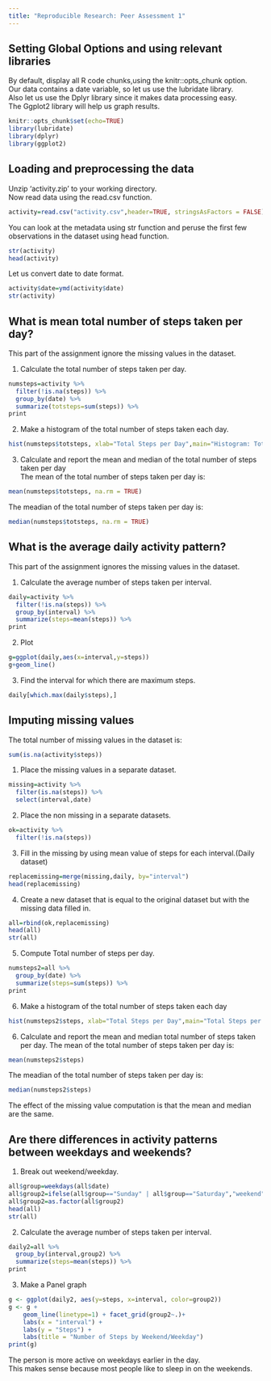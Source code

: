 ```yaml
---
title: "Reproducible Research: Peer Assessment 1"
---
```

## Setting Global Options and using relevant libraries
By default, display all R code chunks,using the knitr::opts_chunk option.  
Our data contains a date variable, so let us use the lubridate library.  
Also let us use the Dplyr library since it makes data processing easy.  
The Ggplot2 library will help us graph results.  
```r
knitr::opts_chunk$set(echo=TRUE)
library(lubridate)
library(dplyr)
library(ggplot2)
```

## Loading and preprocessing the data
Unzip 'activity.zip' to your working directory.  
Now read data using the read.csv function.
```r
activity=read.csv("activity.csv",header=TRUE, stringsAsFactors = FALSE)
```
You can look at the metadata using str function and peruse the first few observations in the dataset using head function.
```r
str(activity)
head(activity)
```

Let us convert date to date format.
```r
activity$date=ymd(activity$date)
str(activity)
```

## What is mean total number of steps taken per day?

This part of the assignment ignore the missing values in the dataset.

1. Calculate the total number of steps taken per day.  
```r
numsteps=activity %>%
  filter(!is.na(steps)) %>%
  group_by(date) %>%
  summarize(totsteps=sum(steps)) %>%
print
```

2. Make a histogram of the total number of steps taken each day. 
```r
hist(numsteps$totsteps, xlab="Total Steps per Day",main="Histogram: Total Steps per Day", breaks=20)
```

3. Calculate and report the mean and median of the total number of steps taken per day  
The mean of the total number of steps taken per day is:  
```r
mean(numsteps$totsteps, na.rm = TRUE)
```
The meadian of the total number of steps taken per day is:
```r
median(numsteps$totsteps, na.rm = TRUE)
```
## What is the average daily activity pattern?

This part of the assignment ignores the missing values in the dataset.  

1. Calculate the average number of steps taken per interval. 
```r
daily=activity %>%
  filter(!is.na(steps)) %>%
  group_by(interval) %>%
  summarize(steps=mean(steps)) %>%
print
```
2.  Plot

```r
g=ggplot(daily,aes(x=interval,y=steps))
g+geom_line()
```

3.  Find the interval for which there are maximum steps.  
```r
daily[which.max(daily$steps),]
```

## Imputing missing values


The total number of missing values in the dataset is:  
```r
sum(is.na(activity$steps))
```

1.  Place the missing values in a separate dataset.  
```r
missing=activity %>%
  filter(is.na(steps)) %>%
  select(interval,date)
```
2.  Place the non missing in a separate datasets.  
```r
ok=activity %>%
  filter(!is.na(steps))
```
3.  Fill in the missing by using mean value of steps for each interval.(Daily dataset)
```r
replacemissing=merge(missing,daily, by="interval")
head(replacemissing)
```

4.  Create a new dataset that is equal to the original dataset but with the missing data filled in.  
```r
all=rbind(ok,replacemissing)
head(all)
str(all)
```
5.  Compute Total number of steps per day.  
```r
numsteps2=all %>%
  group_by(date) %>%
  summarize(steps=sum(steps)) %>%
print
```

6.  Make a histogram of the total number of steps taken each day 
```r
hist(numsteps2$steps, xlab="Total Steps per Day",main="Total Steps per Day with imputation of missing data", breaks=20)
```


6.  Calculate and report the mean and median total number of steps taken per day. 
The mean of the total number of steps taken per day is:  
```r
mean(numsteps2$steps)
```
The meadian of the total number of steps taken per day is:
```r
median(numsteps2$steps)
```
The effect of the missing value computation is that the mean and median are the same.  

## Are there differences in activity patterns between weekdays and weekends?
1. Break out weekend/weekday.  
```r
all$group=weekdays(all$date)
all$group2=ifelse(all$group=="Sunday" | all$group=="Saturday","weekend","weekday")
all$group2=as.factor(all$group2)
head(all)
str(all)
```

2. Calculate the average number of steps taken per interval. 
```r
daily2=all %>%
  group_by(interval,group2) %>%
  summarize(steps=mean(steps)) %>%
print
```
3.  Make a Panel graph
```r
g <- ggplot(daily2, aes(y=steps, x=interval, color=group2))
g <- g + 
    geom_line(linetype=1) + facet_grid(group2~.)+
    labs(x = "interval") +
    labs(y = "Steps") + 
    labs(title = "Number of Steps by Weekend/Weekday")
print(g)
```  

The person is more active on weekdays earlier in the day.  
This makes sense because most people like to sleep in on the weekends.  
